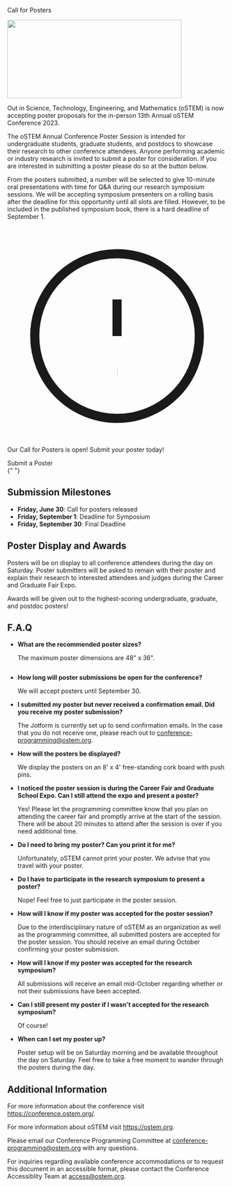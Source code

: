 
<SiteLayout title="Call for Posters">

<div className="border-b-4 border-mulberry border-solid pb-4 mb-4 text-center">
  <p className="text-5xl font-display font-black">Call for Posters</p>
</div>

<Image
  src="/images/2023 cfp3.jpg"
  alt=""
  layout="responsive"
  width="400"
  height="180"
  priority="true"
/>

Out in Science, Technology, Engineering, and Mathematics (oSTEM) is now
accepting poster proposals for the in-person 13th Annual oSTEM Conference 2023.

The oSTEM Annual Conference Poster Session is intended for undergraduate
students, graduate students, and postdocs to showcase their research to other
conference attendees. Anyone performing academic or industry research is invited
to submit a poster for consideration. If you are interested in submitting a
poster please do so at the button below.

From the posters submitted, a number will be selected to give 10-minute oral
presentations with time for Q&A during our research symposium sessions. We will
be accepting symposium presenters on a rolling basis after the deadline for this
opportunity until all slots are filled. However, to be included in the published
symposium book, there is a hard deadline of September 1.

<div className="bg-tint-spruce-light text-2xl mt-4 p-8 rounded">
  <p className="flex items-center">
    <svg
      xmlns="http://www.w3.org/2000/svg"
      className="h-6 w-6 mr-3"
      fill="none"
      viewBox="0 0 24 24"
      stroke="currentColor"
    >
      <path
        strokeLinecap="round"
        strokeLinejoin="round"
        strokeWidth={2}
        d="M12 8v4m0 4h.01M21 12a9 9 0 11-18 0 9 9 0 0118 0z"
      />
    </svg>
    Our Call for Posters is open! Submit your poster today!
  </p>
  <CTAButton onClick={"https://form.jotform.com/231806601803146"}>
    Submit a Poster
  </CTAButton>
</div>{" "}

<div className="text-bright-peach font-bold">

## Submission Milestones

</div>

- **Friday, June 30**: Call for posters released
- **Friday, September 1**: Deadline for Symposium
- **Friday, September 30**: Final Deadline

<div className="text-bright-peach font-bold">

## Poster Display and Awards

</div>

Posters will be on display to all conference attendees during the day on
Saturday. Poster submitters will be asked to remain with their poster and
explain their research to interested attendees and judges during the Career and
Graduate Fair Expo.

Awards will be given out to the highest-scoring undergraduate, graduate, and
postdoc posters!

<div className="text-bright-peach font-bold">

## F.A.Q

</div>

- **What are the recommended poster sizes?**

  The maximum poster dimensions are 48" x 36".

<img src="/images/poster-dimensions.jpg" alt="" />

- **How long will poster submissions be open for the conference?**

  We will accept posters until September 30.

- **I submitted my poster but never received a confirmation email. Did you
  receive my poster submission?**

  The Jotform is currently set up to send confirmation emails. In the case that
  you do not receive one, please reach out to conference-programming@ostem.org.

- **How will the posters be displayed?**

  We display the posters on an 8' x 4' free-standing cork board with push pins.

- **I noticed the poster session is during the Career Fair and Graduate School
  Expo. Can I still attend the expo and present a poster?**

  Yes! Please let the programming committee know that you plan on attending the
  career fair and promptly arrive at the start of the session. There will be
  about 20 minutes to attend after the session is over if you need additional
  time.

- **Do I need to bring my poster? Can you print it for me?**

  Unfortunately, oSTEM cannot print your poster. We advise that you travel with
  your poster.

- **Do I have to participate in the research symposium to present a poster?**

  Nope! Feel free to just participate in the poster session.

- **How will I know if my poster was accepted for the poster session?**

  Due to the interdisciplinary nature of oSTEM as an organization as well as the
  programming committee, all submitted posters are accepted for the poster
  session. You should receive an email during October confirming your poster
  submission.

- **How will I know if my poster was accepted for the research symposium?**

  All submissions will receive an email mid-October regarding whether or not their submissions have been accepted.

- **Can I still present my poster if I wasn't accepted for the research
  symposium?**

  Of course!

- **When can I set my poster up?**

  Poster setup will be on Saturday morning and be available throughout the day
  on Saturday. Feel free to take a free moment to wander through the posters
  during the day.

<div className="text-bright-peach font-bold">

## Additional Information

</div>

For more information about the conference visit
https://conference.ostem.org/.

For more information about oSTEM visit https://ostem.org.

Please email our Conference Programming Committee at
conference-programming@ostem.org with any questions.

For inquiries regarding available conference accommodations or to request this
document in an accessible format, please contact the Conference Accessiblity
Team at access@ostem.org.

</SiteLayout>
